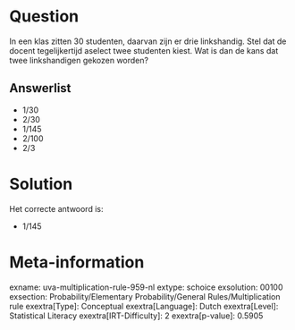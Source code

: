 Question
========

In een klas zitten 30 studenten, daarvan zijn er drie linkshandig. Stel
dat de docent tegelijkertijd aselect twee studenten kiest. Wat is dan de
kans dat twee linkshandigen gekozen worden?

Answerlist
----------

* 1/30
* 2/30
* 1/145
* 2/100
* 2/3

Solution
========

Het correcte antwoord is: 

* 1/145

Meta-information
================
exname: uva-multiplication-rule-959-nl
extype: schoice
exsolution: 00100
exsection: Probability/Elementary Probability/General Rules/Multiplication rule
exextra[Type]: Conceptual
exextra[Language]: Dutch
exextra[Level]: Statistical Literacy
exextra[IRT-Difficulty]: 2
exextra[p-value]: 0.5905
